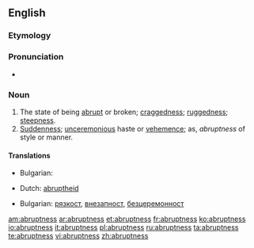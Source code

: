 ==English==

===Etymology===
{{suffix|abrupt|ness}}

===Pronunciation===
* {{a|US}} {{IPA|/əˈbɹʌp.nəs/|/əˈbɹʌpt.nəs/}}

===Noun===
{{en-noun|es}}

# The state of being [[abrupt]] or broken; [[craggedness]]; [[ruggedness]]; [[steepness]].
# [[suddenness|Suddenness]]; [[unceremonious]] haste or [[vehemence]]; as, ''abruptness'' of style or manner.

====Translations====
{{trans-top|state of being abrupt}}
* Bulgarian: {{t-|bg|стръмност}}
{{trans-mid}}
* Dutch: [[abruptheid]] {{f}}
{{trans-bottom}}

{{trans-top|suddenness}}
* Bulgarian: [[рязкост]], [[внезапност]], [[безцеремонност]]
{{trans-mid}}
{{trans-bottom}}

[[am:abruptness]]
[[ar:abruptness]]
[[et:abruptness]]
[[fr:abruptness]]
[[ko:abruptness]]
[[io:abruptness]]
[[it:abruptness]]
[[pl:abruptness]]
[[ru:abruptness]]
[[ta:abruptness]]
[[te:abruptness]]
[[vi:abruptness]]
[[zh:abruptness]]